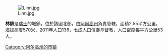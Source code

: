 [[Image:Linn.jpg|right]]

'''林鎮'''是[[瑞士|瑞士]]的城鎮，位於該國北部，由[[阿爾高州|阿爾高州]]負責管轄，面積2.55平方公里，海拔高度570米，2011年人口136，七成人口信奉基督教，人口密度每平方公里53人。

{{Switzerland-geo-stub}}
[[Category:阿尔高州的市镇|Category:阿尔高州的市镇]]